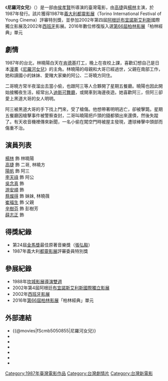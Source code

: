 {{unreferenced|time=2014-05-04T02:30:59+00:00}}
{{Infobox Film
| name               = 尼羅河女兒
| original_name      = ''{{lang|en|Daughter of the Nile}}''
| image              = 
| caption            = 
| director           = [[侯孝賢|侯孝賢]]
| producer_2         = [[李憲章|李憲章]]
| writer             = [[朱天文|朱天文]]
| starring           = [[楊林_(歌手)|楊林]]<br>[[陽帆|陽帆]]<br>[[高捷_(演員)|高捷]]<br>[[李天祿|李天祿]]<br>[[吳念真|吳念真]]<br>[[游安順|游安順]]<br>[[蔡燦得|蔡燦得]]
| music              = [[張弘毅|張弘毅]]
| movie_music        = [[張弘毅|張弘毅]]
| cinematography     = 陳懷恩
| editing            = 廖慶松
| production_company = 學甫有限公司
| distributor        = 學甫有限公司
| released           = {{TWN}}：{{film date|1987|8|22}}<br>{{BHKG}}：{{start date|1988|7|9}}<br>{{JPN}}：{{start date|1990|8|18}}
| runtime            = 93分
| country            = {{TW}}
| language           = 華語
| budget             = 
| gross              = {{BHKG}}：HK $154,487.00
| preceded_by        = 
| followed_by        = 
| website            = 
| amg_id             = 119473
| imdb_id            = tt0093633
}}
《'''尼羅河女兒'''》（{{lang-en|''Daughter of the Nile''}}）是一部由[[侯孝賢|侯孝賢]]所導演的臺灣電影，由[[高捷_(演員)|高捷]]與[[楊林_(歌手)|楊林]]主演，於1987年發行。該片獲得1987年[[義大利|義大利]][[都靈影展|都靈影展]]（Torino International Festival of Young Cinema）評審特別獎，並參加2002年第四屆[[阿根廷|阿根廷]][[布宜諾斯艾利斯|布宜諾斯艾利斯]]國際獨立影展及2002年[[西班牙|西班牙]]影展。2016年數位修復版入選[[第66屆柏林影展|第66屆柏林影展]]「柏林經典」單元

==劇情==
1987年的台北，林曉陽白天在[[肯德基|肯德基]]打工，晚上在夜校上課，喜歡幻想自己是日本[[漫畫|漫畫]]《[[王家的紋章|尼羅河女兒]]》的主角。林曉陽的母親和大哥已經過世，父親在南部工作，她和讀國小的妹妹、愛賭大家樂的阿公、二哥曉方同住。

二哥曉方常半夜溜出去當小偷，也跟阿三等人合夥開了星期五餐廳。曉陽也因此開始接觸夜生活，經常出入[[迪斯可舞廳|迪斯可舞廳]]，或開車到海邊夜遊。她喜歡阿三，但阿三卻愛上黑道大哥的女人明明。

阿三被黑道大哥的手下找上門來，受了槍傷。他想帶著明明逃亡，卻被擊斃。星期五餐廳因槍擊事件被警察查封，二哥叫曉陽把戶頭的錢都領出來還債，然後失蹤了。有天收音機裡傳來新聞，一名小偷在闖空門時被屋主發現，遭球棒擊中頭部而傷重不治。

==演員列表==
[[楊林_(歌手)|楊林]] 飾 林曉陽<br>[[高捷_(演員)|高捷]] 飾 二哥, 林曉方<br>[[陽帆|陽帆]] 飾 阿三<br>[[李天祿|李天祿]] 飾 阿公<br>[[吳念真|吳念真]] 飾<br>[[游安顺|游安順]] 飾<br>[[蔡燦得|蔡燦得]] 飾 妹妹, 林曉薇<br>[[崔福生|崔福生]] 飾 父親<br>[[辛樹芬|辛樹芬]] 飾 彭樹芳<br>[[薛志正|薛志正]] 飾

==得獎紀錄==
*第24屆[[金馬獎|金馬獎]]最佳原著音樂獎（[[張弘毅|張弘毅]]）
*1987年義大利[[都靈影展|都靈影展]]評審委員特別獎

==參展紀錄==
*1988年[[坎城影展|坎城影展]][[導演雙週|導演雙週]]
*2002年第4屆阿根廷[[布宜諾斯艾利斯國際獨立影展|布宜諾斯艾利斯國際獨立影展]]
*2002年[[西班牙影展|西班牙影展]]
*2016年[[第66屆柏林影展|第66屆柏林影展]]「柏林經典」單元

==外部連結==
*{{@movies|fScmb5050855|尼羅河女兒}}
*{{hkmdb title|7050|尼羅河女兒}}
*{{Mtime|37203|尼羅河女兒}}
*{{douban|title=尼羅河女兒}}
*{{rotten-tomatoes|ni-luo-he-nu-er-daughter-of-the-nile|尼羅河女兒}}
*{{Amg movie|119473|尼羅河女兒}}
*{{imdb title|0093633|尼羅河女兒}}

{{侯孝賢電影作品}}
{{金馬獎最佳原創電影音樂}}

[[Category:1987年臺灣電影作品|Category:1987年臺灣電影作品]]
[[Category:台灣劇情片|Category:台灣劇情片]]
[[Category:台灣新電影|Category:台灣新電影]]